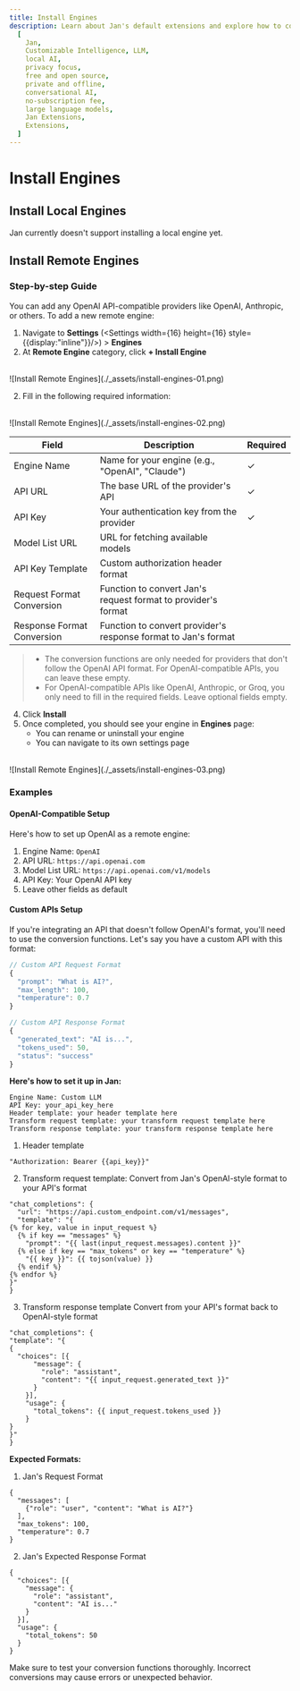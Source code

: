 ```yaml
---
title: Install Engines
description: Learn about Jan's default extensions and explore how to configure them.
  [
    Jan,
    Customizable Intelligence, LLM,
    local AI,
    privacy focus,
    free and open source,
    private and offline,
    conversational AI,
    no-subscription fee,
    large language models,
    Jan Extensions,
    Extensions,
  ]
---
```



# Install Engines

## Install Local Engines
Jan currently doesn't support installing a local engine yet.

## Install Remote Engines

### Step-by-step Guide
You can add any OpenAI API-compatible providers like OpenAI, Anthropic, or others.
To add a new remote engine:

1. Navigate to **Settings** (<Settings width={16} height={16} style={{display:"inline"}}/>) > **Engines**
1. At **Remote Engine** category, click **+ Install Engine** 

<br/>
![Install Remote Engines](./_assets/install-engines-01.png)
<br/>

2. Fill in the following required information:

<br/>
![Install Remote Engines](./_assets/install-engines-02.png)
<br/>

| Field | Description | Required |
|-------|-------------|----------|
| Engine Name | Name for your engine (e.g., "OpenAI", "Claude") | ✓ |
| API URL | The base URL of the provider's API | ✓ |
| API Key | Your authentication key from the provider | ✓ |
| Model List URL | URL for fetching available models | |
| API Key Template | Custom authorization header format | |
| Request Format Conversion | Function to convert Jan's request format to provider's format | |
| Response Format Conversion | Function to convert provider's response format to Jan's format | |


> - The conversion functions are only needed for providers that don't follow the OpenAI API format. For OpenAI-compatible APIs, you can leave these empty.
> - For OpenAI-compatible APIs like OpenAI, Anthropic, or Groq, you only need to fill in the required fields. Leave optional fields empty.

4. Click **Install** 
5. Once completed, you should see your engine in **Engines** page:
    - You can rename or uninstall your engine
    - You can navigate to its own settings page

<br/>
![Install Remote Engines](./_assets/install-engines-03.png)
<br/>

### Examples
#### OpenAI-Compatible Setup
Here's how to set up OpenAI as a remote engine:

1. Engine Name: `OpenAI`
2. API URL: `https://api.openai.com`
3. Model List URL: `https://api.openai.com/v1/models`
4. API Key: Your OpenAI API key
5. Leave other fields as default


#### Custom APIs Setup
If you're integrating an API that doesn't follow OpenAI's format, you'll need to use the conversion functions. 
Let's say you have a custom API with this format:

```javascript
// Custom API Request Format
{
  "prompt": "What is AI?",
  "max_length": 100,
  "temperature": 0.7
}

// Custom API Response Format
{
  "generated_text": "AI is...",
  "tokens_used": 50,
  "status": "success"
}
```

**Here's how to set it up in Jan:**
```
Engine Name: Custom LLM
API Key: your_api_key_here
Header template: your header template here
Transform request template: your transform request template here
Transform response template: your transform response template here
```

1. Header template
```
"Authorization: Bearer {{api_key}}"
```
2. Transform request template:
Convert from Jan's OpenAI-style format to your API's format
```
"chat_completions": {
  "url": "https://api.custom_endpoint.com/v1/messages",
  "template": "{
{% for key, value in input_request %}
  {% if key == "messages" %} 
    "prompt": "{{ last(input_request.messages).content }}"
  {% else if key == "max_tokens" or key == "temperature" %}
    "{{ key }}": {{ tojson(value) }}  
  {% endif %}
{% endfor %}
}"
}
```


3. Transform response template
Convert from your API's format back to OpenAI-style format
```
"chat_completions": {
"template": "{
{
  "choices": [{
      "message": {
        "role": "assistant",
        "content": "{{ input_request.generated_text }}"
      }
    }],
    "usage": {
      "total_tokens": {{ input_request.tokens_used }}
    }
}
}"
}
```



**Expected Formats:**

1. Jan's Request Format
```
{
  "messages": [
    {"role": "user", "content": "What is AI?"}
  ],
  "max_tokens": 100,
  "temperature": 0.7
}
```

2. Jan's Expected Response Format
```
{
  "choices": [{
    "message": {
      "role": "assistant",
      "content": "AI is..."
    }
  }],
  "usage": {
    "total_tokens": 50
  }
}
```

<Callout type="warning">
Make sure to test your conversion functions thoroughly. Incorrect conversions may cause errors or unexpected behavior.
</Callout>










